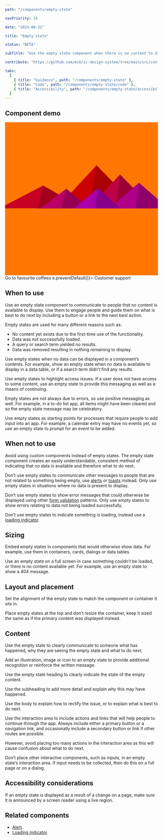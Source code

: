 ```yaml
---
path: "/components/empty-state"

navPriority: 18

date: "2023-08-31"

title: "Empty state"

status: "BETA"

subTitle: "Use the empty state component when there is no content to display. It provides a consistent way of communicating to people what to do next."

contribute: "https://github.com/mi6/ic-design-system/tree/main/src/content/structured/components/empty-state"

tabs:
  [
    { title: "Guidance", path: "/components/empty-state" },
    { title: "Code", path: "/components/empty-state/code" },
    { title: "Accessibility", path: "/components/empty-state/accessibility" },
  ]
---
```



## Component demo

<ComponentPreview>
  <IcEmptyState
    heading="Hmm...there's nothing here"
    subheading="We don't currently have any favourite teas, probably because coffee is much better."
    body="Take a look at our favourite coffees instead, there's much more of those."
  >
    <svg slot="image" viewBox="0 0 1600 1600">
      <rect fill="#ff7700" width="1600" height="1600" />
      <polygon fill="#cc0000" points="957 450 539 900 1396 900" />
      <polygon fill="#aa0000" points="957 450 872.9 900 1396 900" />
      <polygon fill="#c50022" points="-60 900 398 662 816 900" />
      <polygon fill="#a3001b" points="337 900 398 662 816 900" />
      <polygon fill="#be0044" points="1203 546 1552 900 876 900" />
      <polygon fill="#9c0036" points="1203 546 1552 900 1162 900" />
      <polygon fill="#b80066" points="641 695 886 900 367 900" />
      <polygon fill="#960052" points="587 900 641 695 886 900" />
      <polygon fill="#b10088" points="1710 900 1401 632 1096 900" />
      <polygon fill="#8f006d" points="1710 900 1401 632 1365 900" />
      <polygon fill="#aa00aa" points="1210 900 971 687 725 900" />
      <polygon fill="#880088" points="943 900 1210 900 971 687" />
    </svg>
    <IcButton slot="actions">Go to favourite coffees</IcButton>
    <IcLink slot="actions" href="#" onClick={(e) => e.preventDefault()}>
      Customer support
    </IcLink>
  </IcEmptyState>
</ComponentPreview>

## When to use

Use an empty state component to communicate to people that no content is available to display. Use them to engage people and guide them on what is best to do next by including a button or a link to the next best action.

Empty states are used for many different reasons such as:

- No content yet exists due to the first-time use of the functionality.
- Data was not successfully loaded.
- A query or search term yielded no results.
- Data was removed resulting in nothing remaining to display.

Use empty states when no data can be displayed in a component’s contents. For example, show an empty state when no data is available to display in a data table, or if a search term didn’t find any results.

<DoDontCaution
  imageSrc={emptyStateFig1}
  imageAlt="An example app called ‘We love coffee’ with a page displaying favourite teas. An empty data table is displayed with an empty state that reads ‘There’s nothing here’."
  state="good"
  caption="Use empty states when there is no data available to display."
/>

Use empty states to highlight access issues. If a user does not have access to some content, use an empty state to provide this messaging as well as a means of continuing.

<DoDontCaution
  imageSrc={emptyStateFig2}
  imageAlt="An example app showing favourite coffees. The ‘americano’ product is selected, but show’s a ‘locked’ status on it. A drawer is displayed containing an empty state component that reads ‘Sorry, you don’t have access to this at the moment’."
  state="good"
  caption="Use empty states to show access rights issue if the content is not available to that user."
/>

Empty states are not always due to errors, so use positive messaging as well. For example, in a to-do list app, all items might have been cleared and so the empty state message may be celebratory.

<DoDontCaution
  imageSrc={emptyStateFig3}
  imageAlt="An example app that shows new orders for coffee that need to be fulfilled. After the orders have been completed, an empty state component is displayed showing a positive message that reads ‘All done! Have a cuppa’."
  state="good"
  caption="Use empty states for positive messaging when empty is the desirable state, such as in a ticketing system or to-do list."
/>

Use empty states as starting points for processes that require people to add input into an app. For example, a calendar entry may have no events yet, so use an empty state to prompt for an event to be added.

<DoubleDoDontCaution>
  <DoDontCaution
    imageSrc={emptyStateFig4}
    imageAlt="An example app showing a product customisation page for an Americano coffee. A section appears titled ‘Extras’ and an empty state message is displayed prompting the user to ‘add extras’."
    state="good"
    caption="Use the empty state component as a starting point for a process, such as adding extras to a product customisation."
  />
</DoubleDoDontCaution>

## When not to use

Avoid using custom components instead of empty states. The empty state component creates an easily understandable, consistent method of indicating that no data is available and therefore what to do next.

Don’t use empty states to communicate other messages to people that are not related to something being empty, use [alerts](/components/alert) or [toasts](/components/toasts) instead. Only use empty states in situations where no data is present to display.

<DoDontCaution
  imageSrc={emptyStateFig5}
  imageAlt="A blog post titled ‘The perfect blend’. An empty state component is used inline with the content that reads ‘This is a brand new post’."
  state="bad"
  caption="Don’t use empty states to convey messages that are not related to an empty state."
/>

Don’t use empty states to show error messages that could otherwise be displayed using other [form validation](/patterns/form-validation) patterns. Only use empty states to show errors relating to data not being loaded successfully.

Don’t use empty states to indicate something is loading, instead use a [loading indicator](/components/loading-indicator).

<DoubleDoDontCaution>
  <DoDontCaution
    imageSrc={emptyStateFig6}
    imageAlt="An empty state component being used to indicate that an order history is loading."
    state="bad"
    caption="Don’t use empty state components for loading messages."
  />
</DoubleDoDontCaution>

## Sizing

Embed empty states in components that would otherwise show data. For example, use them in containers, cards, dialogs or data tables.

Use an empty state on a full screen in case something couldn’t be loaded, or there is no content available yet. For example, use an empty state to show a 404 message.

<DoDontCaution
  imageSrc={emptyStateFig7}
  imageAlt="An empty state component displayed on a full screen that reads ‘There’s nothing here.’"
  state="none"
  caption="Use empty states on full screen page if no data is available to display."
/>

<DoDontCaution
  imageSrc={emptyStateFig8}
  imageAlt="An example app with a side panel displayed over the page content containing an empty state component that reads ‘No comments yet’."
  state="none"
  caption="Use empty states in other containers such as drawers and side panels."
/>

<DoDontCaution
  imageSrc={emptyStateFig9}
  imageAlt="A grid of cards for coffee products with one card showing an empty state component that reads ‘Woops, this coffee cup is empty’."
  state="none"
  caption="Use empty states within other components and containers when no data is present."
/>

## Layout and placement

Set the alignment of the empty state to match the component or container it sits in.

Place empty states at the top and don’t resize the container, keep it sized the same as if the primary content was displayed instead.

## Content

Use the empty state to clearly communicate to someone what has happened, why they are seeing the empty state and what to do next.

<DoDontCaution
  imageSrc={emptyStateFig10}
  imageAlt="A diagram showing the different elements that make up the empty state component. These are an image or icon, a title, a subtitle, some body text, and an interaction area."
  state="none"
  caption="The empty state component has an image or icon, a title, a subtitle, some body text and an interaction area."
/>

Add an illustration, image or icon to an empty state to provide additional recognition or reinforce the written message.

Use the empty state heading to clearly indicate the state of the empty content.

Use the subheading to add more detail and explain why this may have happened.

Use the body to explain how to rectify the issue, or to explain what is best to do next.

Use the interaction area to include actions and links that will help people to continue through the app. Always include either a primary button or a navigation link, and occasionally include a secondary button or link if other routes are possible.

However, avoid placing too many actions in the interaction area as this will cause confusion about what to do next.

<DoDontCaution
  imageSrc={emptyStateFig11}
  imageAlt="An empty state component that has three buttons and three links within its interaction area."
  state="caution"
  caption="Avoid placing too many actions within the interaction area."
/>

Don’t place other interactive components, such as inputs, in an empty state’s interaction area. If input needs to be collected, then do this on a full page or on a dialog.

<DoDontCaution imageSrc={emptyStateFig12} imageAlt="" state="bad" caption="" />

## Accessibility considerations

If an empty state is displayed as a result of a change on a page, make sure it is announced by a screen reader using a live region.

## Related components

- [Alert](/components/alert).
- [Loading indicator](/components/loading-indicator).
